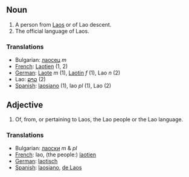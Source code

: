 ==Noun==

# A person from [[Laos]] or of Lao descent.
# The official language of Laos.

===Translations===
*Bulgarian: [[лаосец]] ''m''
*[[French]]: [[Laotien]] (1, 2)
*[[German]]: [[Laote]] ''m'' (1), [[Laotin]] ''f'' (1), Lao ''n'' (2)
*Lao: [[ລາວ]] (2)
*[[Spanish]]: [[laosiano]] (1), lao ''pl'' (1), Lao (2)


==Adjective==
#Of, from, or pertaining to Laos, the Lao people or the Lao language.

===Translations===
*Bulgarian: [[лаоски]] ''m'' & ''pl''
*[[French]]: lao, (the people:) [[laotien]]
*[[German]]: [[laotisch]]
*[[Spanish]]: [[laosiano]], [[de Laos]]